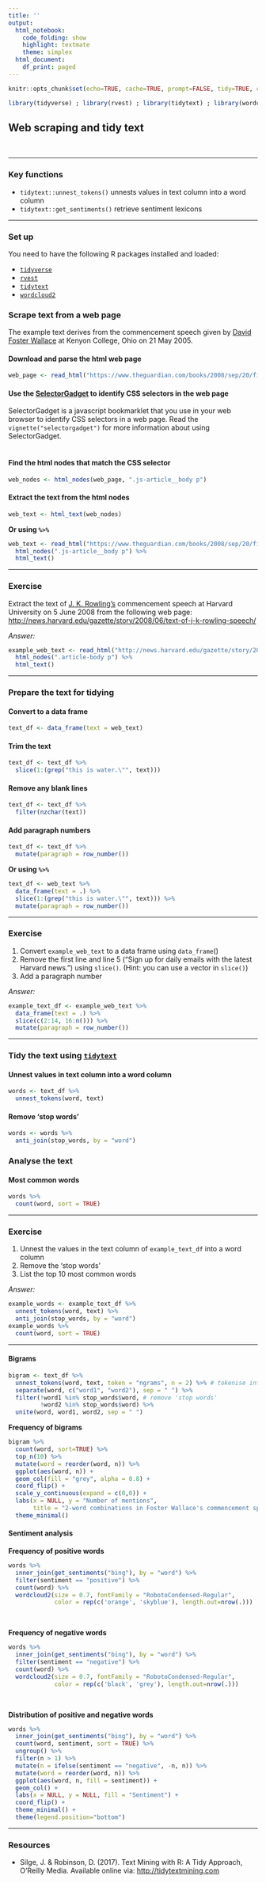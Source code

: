 ---
title: ''
output:
  html_notebook:
    code_folding: show
    highlight: textmate
    theme: simplex
  html_document:
    df_print: paged
---

```{r setup, include=FALSE}
knitr::opts_chunk$set(echo=TRUE, cache=TRUE, prompt=FALSE, tidy=TRUE, comment=NA, message=FALSE, warning=FALSE)

library(tidyverse) ; library(rvest) ; library(tidytext) ; library(wordcloud2)
```


## Web scraping and tidy text

<br>

***

### Key functions
- `tidytext::unnest_tokens()` unnests values in text column into a word column
- `tidytext::get_sentiments()` retrieve sentiment lexicons

***

### Set up
You need to have the following R packages installed and loaded:

- [`tidyverse`](https://cran.r-project.org/web/packages/tidypart/index.html)
- [`rvest`](https://cran.r-project.org/web/packages/rvest/index.html)
- [`tidytext`](https://cran.r-project.org/web/packages/tidytext/index.html)
- [`wordcloud2`](https://cran.r-project.org/web/packages/wordcloud2/index.html)    

### Scrape text from a web page
The example text derives from the commencement speech given by [David Foster Wallace](https://en.wikipedia.org/wiki/David_Foster_Wallace) at Kenyon College, Ohio on 21 May 2005.      

#### Download and parse the html web page
```{r, eval=FALSE}
web_page <- read_html("https://www.theguardian.com/books/2008/sep/20/fiction")
```

#### Use the [SelectorGadget](http://selectorgadget.com) to identify CSS selectors in the web page
SelectorGadget is a javascript bookmarklet that you use in your web browser to identify CSS selectors in a web page. Read the `vignette("selectorgadget")` for more information about using SelectorGadget.     
<br>

#### Find the html nodes that match the CSS selector
```{r, eval=FALSE}
web_nodes <- html_nodes(web_page, ".js-article__body p")
```

#### Extract the text from the html nodes
```{r, eval=FALSE}
web_text <- html_text(web_nodes)
```

**Or using `%>%`**
```{r}
web_text <- read_html("https://www.theguardian.com/books/2008/sep/20/fiction") %>% 
  html_nodes(".js-article__body p") %>% 
  html_text()
```

***
### **Exercise**
Extract the text of [J. K. Rowling's](https://en.wikipedia.org/wiki/J._K._Rowling) commencement speech at Harvard University on 5 June 2008 from the following web page: [http://news.harvard.edu/gazette/story/2008/06/text-of-j-k-rowling-speech/](http://news.harvard.edu/gazette/story/2008/06/text-of-j-k-rowling-speech/)

*Answer:*
```{r, eval=FALSE}
example_web_text <- read_html("http://news.harvard.edu/gazette/story/2008/06/text-of-j-k-rowling-speech/")  %>% 
  html_nodes(".article-body p") %>% 
  html_text()
```
***

### Prepare the text for tidying
#### Convert to a data frame
```{r, eval=FALSE}
text_df <- data_frame(text = web_text)
```

#### Trim the text
```{r, eval=FALSE}
text_df <- text_df %>% 
  slice(1:(grep("this is water.\"", text)))
```

#### Remove any blank lines
```{r, eval=FALSE}
text_df <- text_df %>% 
  filter(nzchar(text))
```

#### Add paragraph numbers
```{r, eval=FALSE}
text_df <- text_df %>% 
  mutate(paragraph = row_number())
```

**Or using `%>%`**
```{r}
text_df <- web_text %>% 
  data_frame(text = .) %>% 
  slice(1:(grep("this is water.\"", text))) %>% 
  mutate(paragraph = row_number())
```

***
### **Exercise**
1. Convert `example_web_text` to a data frame using `data_frame`()
2. Remove the first line and line 5 ("Sign up for daily emails with the latest Harvard news.") using `slice()`. (Hint: you can use a vector in `slice()`)
3. Add a paragraph number

*Answer:*
```{r, eval=FALSE}
example_text_df <- example_web_text %>% 
  data_frame(text = .) %>% 
  slice(c(2:14, 16:n())) %>%
  mutate(paragraph = row_number())
```

***

### Tidy the text using [`tidytext`](https://cran.r-project.org/web/packages/tidytext/index.html)
#### Unnest values in text column into a word column
```{r}
words <- text_df %>% 
  unnest_tokens(word, text)
```

#### Remove 'stop words'
```{r}
words <- words %>% 
  anti_join(stop_words, by = "word")
```

### Analyse the text

#### Most common words
```{r}
words %>% 
  count(word, sort = TRUE)
```

***
### **Exercise**
1. Unnest the values in the text column of `example_text_df` into a word column
2. Remove the 'stop words'
3. List the top 10 most common words

*Answer:*
```{r, eval=FALSE}
example_words <- example_text_df %>% 
  unnest_tokens(word, text) %>% 
  anti_join(stop_words, by = "word")
example_words %>% 
  count(word, sort = TRUE)
```

***

#### Bigrams
```{r}
bigram <- text_df %>%
  unnest_tokens(word, text, token = "ngrams", n = 2) %>% # tokenise into word pairs
  separate(word, c("word1", "word2"), sep = " ") %>% 
  filter(!word1 %in% stop_words$word, # remove 'stop words'
         !word2 %in% stop_words$word) %>%
  unite(word, word1, word2, sep = " ")
```

**Frequency of bigrams**
```{r}
bigram %>%
  count(word, sort=TRUE) %>%
  top_n(10) %>%
  mutate(word = reorder(word, n)) %>%
  ggplot(aes(word, n)) +
  geom_col(fill = "grey", alpha = 0.8) +
  coord_flip() +
  scale_y_continuous(expand = c(0,0)) +
  labs(x = NULL, y = "Number of mentions",
       title = "2-word combinations in Foster Wallace's commencement speech") +
  theme_minimal()
```

#### Sentiment analysis

**Frequency of positive words**
```{r}
words %>%
  inner_join(get_sentiments("bing"), by = "word") %>%
  filter(sentiment == "positive") %>%
  count(word) %>%
  wordcloud2(size = 0.7, fontFamily = "RobotoCondensed-Regular", 
             color = rep(c('orange', 'skyblue'), length.out=nrow(.)))
```

<br>

**Frequency of negative words**
```{r}
words %>%
  inner_join(get_sentiments("bing"), by = "word") %>%
  filter(sentiment == "negative") %>% 
  count(word) %>% 
  wordcloud2(size = 0.7, fontFamily = "RobotoCondensed-Regular", 
             color = rep(c('black', 'grey'), length.out=nrow(.)))
```
<br>

**Distribution of positive and negative words**
```{r}
words %>%
  inner_join(get_sentiments("bing"), by = "word") %>%
  count(word, sentiment, sort = TRUE) %>%
  ungroup() %>% 
  filter(n > 1) %>%
  mutate(n = ifelse(sentiment == "negative", -n, n)) %>%
  mutate(word = reorder(word, n)) %>%
  ggplot(aes(word, n, fill = sentiment)) +
  geom_col() +
  labs(x = NULL, y = NULL, fill = "Sentiment") +
  coord_flip() +
  theme_minimal() +
  theme(legend.position="bottom")
```

***

### Resources
- Silge, J. & Robinson, D. (2017). Text Mining with R: A Tidy Approach, O'Reilly Media. Available online via: [http://tidytextmining.com](http://tidytextmining.com)
